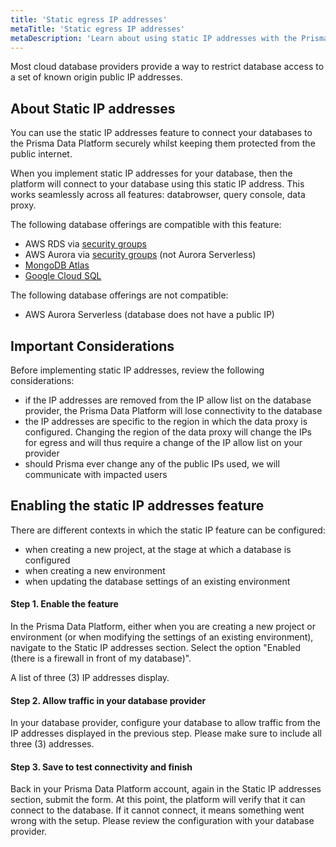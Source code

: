 ```yaml
---
title: 'Static egress IP addresses'
metaTitle: 'Static egress IP addresses'
metaDescription: 'Learn about using static IP addresses with the Prisma Data Platform'
---
```


<TopBlock>

Most cloud database providers provide a way to restrict database access to a set of known origin public IP addresses.

</TopBlock>

## About Static IP addresses

You can use the static IP addresses feature to connect your databases to the Prisma Data Platform securely whilst keeping them protected from the public internet.

When you implement static IP addresses for your database, then the platform will connect to your database using this static IP address. This works seamlessly across all features: databrowser, query console, data proxy.

The following database offerings are compatible with this feature:

- AWS RDS via <a href="https://docs.aws.amazon.com/AmazonRDS/latest/UserGuide/Overview.RDSSecurityGroups.html">security groups</a>
- AWS Aurora via [security groups](https://aws.amazon.com/premiumsupport/knowledge-center/aurora-mysql-connect-outside-vpc/) (not Aurora Serverless)
- [MongoDB Atlas](https://docs.atlas.mongodb.com/security/ip-access-list/)
- [Google Cloud SQL](https://cloud.google.com/sql/docs/mysql/configure-ip#add)

The following database offerings are not compatible:

- AWS Aurora Serverless (database does not have a public IP)

## Important Considerations

Before implementing static IP addresses, review the following considerations:

- if the IP addresses are removed from the IP allow list on the database provider, the Prisma Data Platform will lose connectivity to the database
- the IP addresses are specific to the region in which the data proxy is configured. Changing the region of the data proxy will change the IPs for egress and will thus require a change of the IP allow list on your provider
- should Prisma ever change any of the public IPs used, we will communicate with impacted users

## Enabling the static IP addresses feature

There are different contexts in which the static IP feature can be configured:

- when creating a new project, at the stage at which a database is configured
- when creating a new environment
- when updating the database settings of an existing environment

#### Step 1. Enable the feature

In the Prisma Data Platform, either when you are creating a new project or environment (or when modifying the settings of an existing environment), navigate to the Static IP addresses section. Select the option "Enabled (there is a firewall in front of my database)".

A list of three (3) IP addresses display.

#### Step 2. Allow traffic in your database provider

In your database provider, configure your database to allow traffic from the IP addresses displayed in the previous step. Please make sure to include all three (3) addresses.

#### Step 3. Save to test connectivity and finish

Back in your Prisma Data Platform account, again in the Static IP addresses section, submit the form. At this point, the platform will verify that it can connect to the database.
If it cannot connect, it means something went wrong with the setup. Please review the configuration with your database provider.
